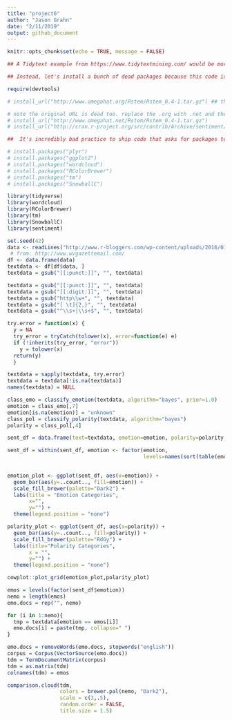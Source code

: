 ```yaml
---
title: "project6"
author: "Jason Grahn"
date: "2/11/2019"
output: github_document
---
```


```r
knitr::opts_chunk$set(echo = TRUE, message = FALSE)

## A Tidytext example from https://www.tidytextmining.com/ would be more modern and applicable for student learning. 

## Instead, let's install a bunch of dead packages because this code is old and out of date. 

require(devtools)

# install_url("http://www.omegahat.org/Rstem/Rstem_0.4-1.tar.gz") ## this is a dead URL

# note the original URL is dead too. replace the .org with .net and the download works correctly. 
# install_url("http://www.omegahat.net/Rstem/Rstem_0.4-1.tar.gz")
# install_url("http://cran.r-project.org/src/contrib/Archive/sentiment/sentiment_0.2.tar.gz")
```

```r
##  It's incredibly bad practice to ship code that asks for packages to be installed. This would be better as a docker image or a use_this:: package.

# install.packages("plyr") 
# install.packages("ggplot2") 
# install.packages("wordcloud") 
# install.packages("RColorBrewer") 
# install.packages("tm") 
# install.packages("SnowballC")

library(tidyverse)
library(wordcloud)
library(RColorBrewer)
library(tm)
library(SnowballC)
library(sentiment)
```

```r
set.seed(42)
data <- readLines("http://www.r-bloggers.com/wp-content/uploads/2016/01/vent.txt") 
 # from: http://www.wvgazettemail.com/ 
df <- data.frame(data) 
textdata <- df[df$data, ] 
textdata = gsub("[[:punct:]]", "", textdata)
```

```r
textdata = gsub("[[:punct:]]", "", textdata) 
textdata = gsub("[[:digit:]]", "", textdata) 
textdata = gsub("http\\w+", "", textdata) 
textdata = gsub("[ \t]{2,}", "", textdata) 
textdata = gsub("^\\s+|\\s+$", "", textdata) 

try.error = function(x) { 
  y = NA 
  try_error = tryCatch(tolower(x), error=function(e) e) 
  if (!inherits(try_error, "error")) 
    y = tolower(x) 
  return(y) 
  } 

textdata = sapply(textdata, try.error) 
textdata = textdata[!is.na(textdata)] 
names(textdata) = NULL
```

```r
class_emo = classify_emotion(textdata, algorithm="bayes", prior=1.0)
emotion = class_emo[,7]
emotion[is.na(emotion)] = "unknown"
class_pol = classify_polarity(textdata, algorithm="bayes")
polarity = class_pol[,4]

sent_df = data.frame(text=textdata, emotion=emotion, polarity=polarity, stringsAsFactors=FALSE)

sent_df = within(sent_df, emotion <- factor(emotion, 
                                            levels=names(sort(table(emotion), 
                                                                       decreasing=TRUE))))
```

```r
emotion_plot <- ggplot(sent_df, aes(x=emotion)) + 
  geom_bar(aes(y=..count.., fill=emotion)) + 
  scale_fill_brewer(palette="Dark2") + 
  labs(title = "Emotion Categories",
       x="", 
       y="") +
  theme(legend.position = "none")

polarity_plot <- ggplot(sent_df, aes(x=polarity)) +
  geom_bar(aes(y=..count.., fill=polarity)) +
  scale_fill_brewer(palette="RdGy") +
  labs(title="Polarity Categories", 
       x = "",
       y="") +
  theme(legend.position = "none")

cowplot::plot_grid(emotion_plot,polarity_plot)
```

```r
emos = levels(factor(sent_df$emotion))
nemo = length(emos)
emo.docs = rep("", nemo)

for (i in 1:nemo){ 
  tmp = textdata[emotion == emos[i]] 
  emo.docs[i] = paste(tmp, collapse=" ") 
}

emo.docs = removeWords(emo.docs, stopwords("english"))
corpus = Corpus(VectorSource(emo.docs))
tdm = TermDocumentMatrix(corpus)
tdm = as.matrix(tdm)
colnames(tdm) = emos
```

```r
comparison.cloud(tdm, 
                 colors = brewer.pal(nemo, "Dark2"),
                 scale = c(3,.5), 
                 random.order = FALSE,
                 title.size = 1.5)
```

